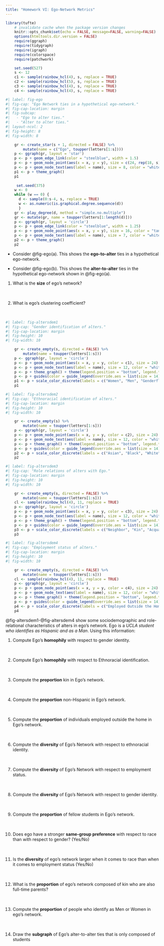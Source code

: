 ```yaml
---
title: "Homework VI: Ego-Network Metrics"
---
```


```r
library(tufte)
    # invalidate cache when the package version changes
    knitr::opts_chunk$set(echo = FALSE, message=FALSE, warning=FALSE)
    options(htmltools.dir.version = FALSE)
    require(ggraph)
    require(tidygraph)
    require(igraph)
    require(colorspace)
    require(patchwork)
```

```r
    set.seed(527)
    s <- 12
    c1 <- sample(rainbow_hcl(4), s, replace = TRUE)
    c2 <- sample(rainbow_hcl(5), s, replace = TRUE)
    c3 <- sample(rainbow_hcl(4), s, replace = TRUE)
    c4 <- sample(rainbow_hcl(4), s, replace = TRUE)

```

```r
#| label: fig-ego
#| fig-cap: "Ego Network ties in a hypothetical ego-network."
#| fig-cap-location: margin  
#| fig-subcap:
#|   - "Ego to alter ties."
#|   - "Alter to alter ties."
#| layout-ncol: 2 
#| fig-height: 8
#| fig-width: 8

    gr <- create_star(s + 1, directed = FALSE) %>% 
        mutate(name = c("Ego", toupper(letters[1:s])))
    p <- ggraph(gr, layout = 'star') 
    p <- p + geom_edge_link(color = "steelblue", width = 1.5) 
    p <- p + geom_node_point(aes(x = x, y = y), size = c(24, rep(18, s)), color = c("red", rep("tan2", s))) 
    p <- p + geom_node_text(aes(label = name), size = 8, color = "white")
    p1 <- p + theme_graph()
    p1
    
     set.seed(375)
    w <- 0
    while (w == 0) {
      d <- sample(0:s-4, s, replace = TRUE)
      w <- as.numeric(is.graphical.degree.sequence(d))
      }      
    gr <- play_degree(d, method = "simple.no.multiple")
    gr <- mutate(gr, name = toupper(letters[1:length(d)]))
    p <- ggraph(gr, layout = 'circle') 
    p <- p + geom_edge_link(color = "steelblue", width = 1.25) 
    p <- p + geom_node_point(aes(x = x, y = y), size = 16, color = "tan2") 
    p <- p + geom_node_text(aes(label = name), size = 7, color = "white")
    p2 <- p + theme_graph() 
    p2
```

- Consider @fig-ego(a). This shows the **ego-to-alter** ties in a hypothetical ego-network.

- Consider @fig-ego(b). This shows the **alter-to-alter** ties in the hypothetical ego-network shown in @fig-ego(a).

1. What is the **size** of ego's network?
<br>
<br>
<br>

1. What is ego's clustering coefficient?
<br>
<br>
<br>


```r
#| label: fig-altersdem1
#| fig-cap: "Gender identification of alters."
#| fig-cap-location: margin  
#| fig-height: 10
#| fig-width: 10

    gr <- create_empty(s, directed = FALSE) %>% 
        mutate(name = toupper(letters[1:s]))
    p <- ggraph(gr, layout = 'circle') 
    p <- p + geom_node_point(aes(x = x, y = y, color = c1), size = 24)
    p <- p + geom_node_text(aes(label = name), size = 12, color = "white")
    p <- p + theme_graph() + theme(legend.position = "bottom", legend.title = element_blank(), legend.text = element_text(size = 18))
    p <- p + guides(color = guide_legend(override.aes = list(size = 14))) 
    p1 <- p + scale_color_discrete(labels = c("Women", "Men", "Genderfluid", "Non-binary"))
    p1
```

```r
#| label: fig-altersdem2
#| fig-cap: "Ethnoracial identification of alters."
#| fig-cap-location: margin 
#| fig-height: 10
#| fig-width: 10

    gr <- create_empty(s) %>% 
        mutate(name = toupper(letters[1:s]))
    p <- ggraph(gr, layout = 'circle') 
    p <- p + geom_node_point(aes(x = x, y = y, color = c2), size = 24)
    p <- p + geom_node_text(aes(label = name), size = 12, color = "white")
    p <- p + theme_graph() + theme(legend.position = "bottom", legend.title = element_blank(), legend.text = element_text(size = 18))
    p <- p + guides(color = guide_legend(override.aes = list(size = 14))) 
    p2 <- p + scale_color_discrete(labels = c("Asian", "Black", "White", "Native", "Hispanic"))
    p2
```

```r
#| label: fig-altersdem3
#| fig-cap: "Role relations of alters with Ego."
#| fig-cap-location: margin 
#| fig-height: 10
#| fig-width: 10

    gr <- create_empty(s, directed = FALSE) %>% 
        mutate(name = toupper(letters[1:s]))
    cl <- sample(rainbow_hcl(4), 11, replace = TRUE)
    p <- ggraph(gr, layout = 'circle') 
    p <- p + geom_node_point(aes(x = x, y = y, color = c3), size = 24)
    p <- p + geom_node_text(aes(label = name), size = 12, color = "white")
    p <- p + theme_graph() + theme(legend.position = "bottom", legend.title = element_blank(), legend.text = element_text(size = 18))
    p <- p + guides(color = guide_legend(override.aes = list(size = 14))) 
    p3 <- p + scale_color_discrete(labels = c("Neighbor", "Kin", "Acquaintance", "Friend"))
    p3
```

```r
#| label: fig-altersdem4
#| fig-cap: "Employment status of alters."
#| fig-cap-location: margin 
#| fig-height: 10
#| fig-width: 10

    gr <- create_empty(s, directed = FALSE) %>% 
        mutate(name = toupper(letters[1:s]))
    cl <- sample(rainbow_hcl(4), 11, replace = TRUE)
    p <- ggraph(gr, layout = 'circle') 
    p <- p + geom_node_point(aes(x = x, y = y, color = c4), size = 24)
    p <- p + geom_node_text(aes(label = name), size = 12, color = "white")
    p <- p + theme_graph() + theme(legend.position = "bottom", legend.title = element_blank(), legend.text = element_text(size = 18))
    p <- p + guides(color = guide_legend(override.aes = list(size = 14))) 
    p4 <- p + scale_color_discrete(labels = c("Employed Outside the Home", "Retired", "Student", "Full-Time Parent"))
    p4
```
@fig-altersdem1-@fig-altersdem4 show some sociodemographic and role-relational characteristics of alters in ego's network. Ego is a *UCLA student who identifies as Hispanic and as a Man*. Using this information:

1. Compute Ego's **homophily** with respect to gender identity.
<br>
<br>
<br>

1. Compute Ego's **homophily** with respect to Ethnoracial identification.
<br>
<br>
<br>

1. Compute the **proportion** kin in Ego's network.
<br>
<br>
<br>

1. Compute the **proportion** non-Hispanic in Ego's network.
<br>
<br>
<br>

1. Compute the **proportion** of individuals employed outside the home in Ego's network.
<br>
<br>
<br>

1. Compute the **diversity** of Ego's Network with respect to ethnoracial identity.
<br>
<br>
<br>

1. Compute the **diversity** of Ego's Network with respect to employment status. 
<br>
<br>
<br>

1. Compute the **diversity** of Ego's Network with respect to gender identity.
<br>
<br>
<br>

1. Compute the **proportion** of fellow students in Ego's network.
<br>
<br>
<br>

1. Does ego have a stronger **same-group preference** with respect to race than with respect to gender? (Yes/No)
<br>
<br>
<br>

1. Is the **diversity** of ego's network larger when it comes to race than when it comes to employment status (Yes/No)
<br>
<br>
<br>

1. What is the **proportion** of ego's network composed of kin who are also full-time parents?
<br>
<br>
<br>

1. Compute the **proportion** of people who identify as Men or Women in ego's network. 
<br>
<br>
<br>

1. Draw the **subgraph** of Ego's alter-to-alter ties that is only composed of students
<br>
<br>
<br>
<br>
<br>
<br>
<br>
<br>
<br>
<br>
<br>
<br>
<br>
<br>
<br>
<br>
<br>
<br>
<br>
<br>
<br>
